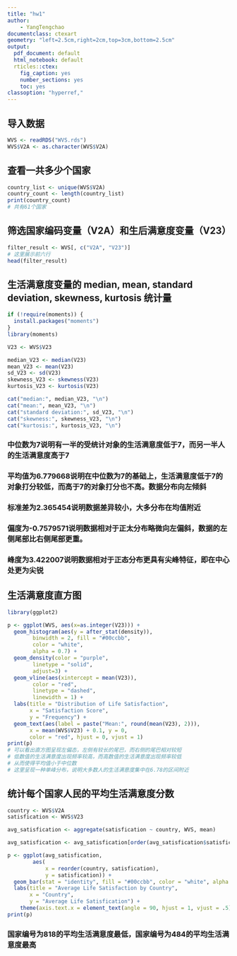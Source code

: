 ```yaml
---
title: "hw1"
author:
    - YangTengchao
documentclass: ctexart
geometry: "left=2.5cm,right=2cm,top=3cm,bottom=2.5cm"
output:
  pdf_document: default
  html_notebook: default
  rticles::ctex:
    fig_caption: yes
    number_sections: yes
    toc: yes
classoption: "hyperref,"
---
```


## 导入数据
```r
WVS <- readRDS("WVS.rds")
WVS$V2A <- as.character(WVS$V2A)
```
## 查看一共多少个国家
```r
country_list <- unique(WVS$V2A)
country_count <- length(country_list)
print(country_count)
# 共有61个国家
```
## 筛选国家编码变量（V2A）和生后满意度变量（V23）
```r
filter_result <- WVS[, c("V2A", "V23")]
# 这里展示前六行
head(filter_result)
```
## ⽣活满意度变量的 median, mean, standard deviation, skewness, kurtosis 统计量
```r
if (!require(moments)) {
  install.packages("moments")
}
library(moments)

V23 <- WVS$V23

median_V23 <- median(V23)
mean_V23 <- mean(V23)
sd_V23 <- sd(V23)
skewness_V23 <- skewness(V23)
kurtosis_V23 <- kurtosis(V23)

cat("median:", median_V23, "\n")
cat("mean:", mean_V23, "\n")
cat("standard deviation:", sd_V23, "\n")
cat("skewness:", skewness_V23, "\n")
cat("kurtosis:", kurtosis_V23, "\n")
```
### 中位数为7说明有一半的受统计对象的生活满意度低于7，而另一半人的生活满意度高于7
### 平均值为6.779668说明在中位数为7的基础上，生活满意度低于7的对象打分较低，而高于7的对象打分也不高。数据分布向左倾斜
### 标准差为2.365454说明数据差异较小，大多分布在均值附近
### 偏度为-0.7579571说明数据相对于正太分布略微向左偏斜，数据的左侧尾部比右侧尾部更重。
### 峰度为3.422007说明数据相对于正态分布更具有尖峰特征，即在中心处更为尖锐

## 生活满意度直方图
```r
library(ggplot2)

p <- ggplot(WVS, aes(x=as.integer(V23))) +
  geom_histogram(aes(y = after_stat(density)),
        binwidth = 2, fill = "#00ccbb", 
        color = "white", 
        alpha = 0.7) +
  geom_density(color = "purple", 
        linetype = "solid",
        adjust=3) +
  geom_vline(aes(xintercept = mean(V23)), 
        color = "red", 
        linetype = "dashed", 
        linewidth = 1) +
  labs(title = "Distribution of Life Satisfaction",
       x = "Satisfaction Score",
       y = "Frequency") + 
  geom_text(aes(label = paste("Mean:", round(mean(V23), 2))), 
       x = mean(WVS$V23) + 0.1, y = 0, 
       color = "red", hjust = 0, vjust = 1)
print(p)
# 可以看出直方图呈现左偏态，左侧有较长的尾巴，而右侧的尾巴相对较短
# 低数值的生活满意度出现频率较高，而高数值的生活满意度出现频率较低
# 从而使得平均值小于中位数
# 这里呈现一种单峰分布，说明大多数人的生活满意度集中在6.78的区间附近
```
## 统计每个国家人民的平均生活满意度分数
```r
country <- WVS$V2A
satisfication <- WVS$V23

avg_satisfication <- aggregate(satisfication ~ country, WVS, mean)

avg_satisfication <- avg_satisfication[order(avg_satisfication$satisfication), ]

p <- ggplot(avg_satisfication, 
        aes(
            x = reorder(country, satisfication),
            y = satisfication)) +
  geom_bar(stat = "identity", fill = "#00ccbb", color = "white", alpha = 0.7) +
  labs(title = "Average Life Satisfaction by Country",
       x = "Country",
       y = "Average Life Satisfication") +
    theme(axis.text.x = element_text(angle = 90, hjust = 1, vjust = .5))
print(p)
```

### 国家编号为818的平均生活满意度最低，国家编号为484的平均生活满意度最高
